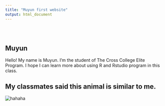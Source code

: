 ```yaml
---
title: "Muyun first website"
output: html_document
---
```


<style type="text/css">
.title {
  display: none;
}

#getting-started img {
  margin-right: 10px;
}

</style>

<div class="row" style="padding-top: 30px;">
<div class="col-sm-6">

# **Muyun**

Hello! My name is Muyun. I'm the student of The Cross College Elite Program. I hope I can learn more about using R and Rstudio program in this class.




</div>
<div class="col-sm-6">

## My classmates said this animal is similar to me.
![hahaha](alpaca.png)
</a>
</div>
